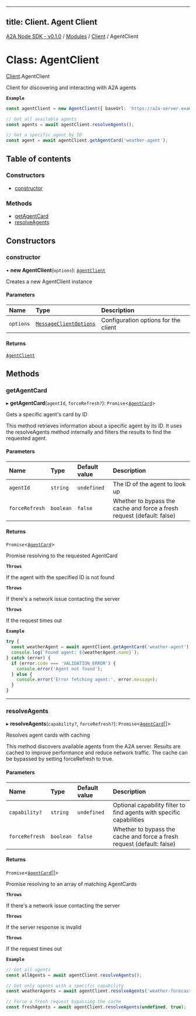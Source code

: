 
---
title: Client. Agent Client
---

[A2A Node SDK - v0.1.0](/api-reference/README) / [Modules](/api-reference/modules) / [Client](/api-reference/modules/Client) / AgentClient

# Class: AgentClient

[Client](/api-reference/modules/Client).AgentClient

Client for discovering and interacting with A2A agents

**`Example`**

```typescript
const agentClient = new AgentClient({ baseUrl: 'https://a2a-server.example.com' });

// Get all available agents
const agents = await agentClient.resolveAgents();

// Get a specific agent by ID
const agent = await agentClient.getAgentCard('weather-agent');
```

## Table of contents

### Constructors

- [constructor](Client.AgentClient.md#constructor)

### Methods

- [getAgentCard](Client.AgentClient.md#getagentcard)
- [resolveAgents](Client.AgentClient.md#resolveagents)

## Constructors

### constructor

• **new AgentClient**(`options`): [`AgentClient`](Client.AgentClient)

Creates a new AgentClient instance

#### Parameters

| Name | Type | Description |
| :------ | :------ | :------ |
| `options` | [`MessageClientOptions`](/api-reference/interfaces/Client.MessageClientOptions) | Configuration options for the client |

#### Returns

[`AgentClient`](Client.AgentClient)

## Methods

### getAgentCard

▸ **getAgentCard**(`agentId`, `forceRefresh?`): `Promise`\<[`AgentCard`](/api-reference/interfaces/Core.AgentCard)\>

Gets a specific agent's card by ID

This method retrieves information about a specific agent by its ID. It uses
the resolveAgents method internally and filters the results to find the
requested agent.

#### Parameters

| Name | Type | Default value | Description |
| :------ | :------ | :------ | :------ |
| `agentId` | `string` | `undefined` | The ID of the agent to look up |
| `forceRefresh` | `boolean` | `false` | Whether to bypass the cache and force a fresh request (default: false) |

#### Returns

`Promise`\<[`AgentCard`](/api-reference/interfaces/Core.AgentCard)\>

Promise resolving to the requested AgentCard

**`Throws`**

If the agent with the specified ID is not found

**`Throws`**

If there's a network issue contacting the server

**`Throws`**

If the request times out

**`Example`**

```typescript
try {
  const weatherAgent = await agentClient.getAgentCard('weather-agent');
  console.log(`Found agent: ${weatherAgent.name}`);
} catch (error) {
  if (error.code === 'VALIDATION_ERROR') {
    console.error('Agent not found');
  } else {
    console.error('Error fetching agent:', error.message);
  }
}
```

___

### resolveAgents

▸ **resolveAgents**(`capability?`, `forceRefresh?`): `Promise`\<[`AgentCard`](/api-reference/interfaces/Core.AgentCard)[]\>

Resolves agent cards with caching

This method discovers available agents from the A2A server. Results are cached
to improve performance and reduce network traffic. The cache can be bypassed
by setting forceRefresh to true.

#### Parameters

| Name | Type | Default value | Description |
| :------ | :------ | :------ | :------ |
| `capability?` | `string` | `undefined` | Optional capability filter to find agents with specific capabilities |
| `forceRefresh` | `boolean` | `false` | Whether to bypass the cache and force a fresh request (default: false) |

#### Returns

`Promise`\<[`AgentCard`](/api-reference/interfaces/Core.AgentCard)[]\>

Promise resolving to an array of matching AgentCards

**`Throws`**

If there's a network issue contacting the server

**`Throws`**

If the server response is invalid

**`Throws`**

If the request times out

**`Example`**

```typescript
// Get all agents
const allAgents = await agentClient.resolveAgents();

// Get only agents with a specific capability
const weatherAgents = await agentClient.resolveAgents('weather-forecasting');

// Force a fresh request bypassing the cache
const freshAgents = await agentClient.resolveAgents(undefined, true);
```
